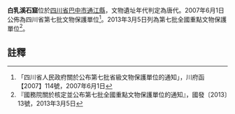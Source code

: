 {{msg:四川省文物保護單位
|名稱 = 白乳溪石窟
|編號 = 252
|圖片 = 
|級別 = S7
|分類 = 
|時代 = [[唐代|唐代]]
|地点 = [[四川省|四川省]][[巴中市|巴中市]][[通江縣|通江縣]]
|坐標 =
|登錄 = 2007年6月1日
}}
{{msg:四川省文物保護單位
|名稱 = 白乳溪石窟
|編號 = 1584
|圖片 = 
|級別 = 107
|分類 = 
|時代 = 唐
|地点 = [[四川省|四川省]][[巴中市|巴中市]][[通江縣|通江縣]]
|坐標 =
|登錄 = 2013年3月5日
}}
'''白乳溪石窟'''位於[[四川省|四川省]][[巴中市|巴中市]][[通江縣|通江縣]]，文物遺址年代判定為唐代。2007年6月1日公佈為四川省第七批文物保護單位<ref>「四川省人民政府關於公布第七批省級文物保護單位的通知」，川府函【2007】114號，2007年6月1日</ref>。2013年3月5日列為第七批全國重點文物保護單位<ref>『國務院關於核定並公布第七批全國重點文物保護單位的通知』，國發〔2013〕13號，2013年3月5日</ref>。
==註釋==
{{reflist}}
{{文物保護單位小作品}}
{{四川全國重點文物保護單位}}